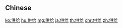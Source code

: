 {{also|供給}}
==Chinese==
{{zh-see|供給}}

[[ko:供给]]
[[hu:供给]]
[[mg:供给]]
[[ja:供给]]
[[th:供给]]
[[chr:供给]]
[[zh:供给]]